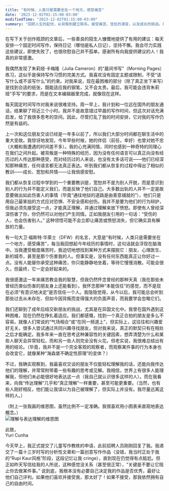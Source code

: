 ```yaml
---
title: "有时候，人类只是需要坐在一个地方，感受痛苦"
date: '2023-12-02T01:15:00-03:00'
modifiedTime: "2023-12-02T01:15:00-03:00"
summary: "回顾人生的起伏，从背叛到建立联系。接受痛苦，信任的演变，以及成长的挑战。坦率地探讨个人成长、写作，并以坚韧的精神踏入教练领域。"
---
```


在写下关于创作瓶颈的文章后，一些善良的陌生人慷慨地提供了有用的建议：每天安排一个固定时间写作，保持日记（哪怕是私人日记），坚持不懈。我会尽力实践这些建议，即使失败了，也很欣慰自己并不孤单。感谢所有向我提供建议的人！我真的非常感激。

我偶然发现了朱莉娅·卡梅隆（Julia Cameron）的“晨间书写”（Morning Pages）练习，这似乎是保持写作习惯的完美方式。我喜欢没有固定主题或限制，不受“该写什么或不该写什么”的约束。对我来说，现在最困难的部分（除了真正坐下来写）是找到合适的纸张，既能适应我的钢笔，又不会太贵。最后，我可能会违背朱莉娅“手写”的要求，而是在文本编辑器里完成，就像现在这样。

每天固定时间写作对我来说很难坚持。周一早上，我计划和一位远在国外的朋友通话，结果聊了将近三个小时。我并不是故意错过早晨的写作时间，但这次对话充满启发，给了我很多思考的空间。因此，尽管打乱了我的时间安排，它对我的写作仍然是有益的。

上一次和这位朋友交谈已经是一年多以前了，所以我们大部分时间都在聊生活中的重大变故。我惊讶地发现，今年早些时候，她的伴侣（前任，幸好）也曾对她不忠（大概和我遭遇的时间差不多）。我的心充满同情，同时也感到一种奇特的同理心在我们之间升起。被背叛是一种特殊的经历，因为没有任何语言可以真正向没有经历过的人传达那种感受，而对经历过的人来说，也没有太多话可说——他们已经深知那种痛苦，任何语言都无法真正表达。听到我们都从恢复的过程中得出了相似的教训——成长、宽恕和共情——让我倍感安慰。

我们都从恢复过程中学到的一个重要教训是，宽恕并不是为别人开脱，而是意识到别人的行为并不能定义我们，而是反映了他们自己。大多数出轨的人并不一定是故意要做出如此伤害人的事情（毕竟“通往地狱的道路是由善意铺就的”），他们只是用自己最笨拙的方式应对恐惧、不安全感和创伤。我并不是要为他们的行为辩护，但我必须先接受这一点，才能真正理解，并通过理解来放下愤怒。即使有人曾经深深伤害了你，你仍然可以对他们产生同情。正如我朋友引用的一句话：“受伤的人，也会伤害别人。” 这种领悟可能不会立即让痛苦或愤怒消失，但它确实具有解放的力量。

有一句大卫·福斯特·华莱士（DFW）的名言，大意是“有时候，人类只是需要坐在一个地方，感受痛苦”，每当我回想起今年经历的事情时，这句话就会浮现在脑海中。当我遭受极度痛苦时，我迫切地想找到某种方式来摆脱它：朋友、心理医生、新的城市，甚至是那个伤害我的人。但事实是，没有任何东西能真正让你好过一点。没有人能替你承受这种痛苦，你只能静静地坐着，等待它慢慢消散。可能会很久，但最终，它一定会好起来的。

我很感激这一年来痛苦教会我的智慧，但我仍然怀念曾经的那种天真（我在那些未曾经历类似伤害的朋友身上还能看到）。我怀念那种“本能信任”的感觉，而不是现在必须“有意识地决定”是否信任一个人。我隐隐觉得，从今以后，我可能总会听到那些过去从未存在、但如今因背叛而变得强大的负面声音，而我要学会忽略它们。

我们还聊到了成年后结交新朋友的挑战，尤其是在异国文化中。我曾在国外遇到这种困难，现在仍然在挣扎着适应。我们都感慨，找到一个真正合拍的朋友是多么不容易。就像人们常说的“气场相合”或“在同一频道上”，但实际上，这往往和兴趣爱好无关。很多人尝试通过共同兴趣寻找朋友，但对我来说，真正的默契只有在相处之后才能确定。我多年来一直在思考这种兼容性的关键因素，想弄清楚为什么和某些人聊天会异常轻松，而和另一些人则完全没有火花。但老实说，我很难总结出有用的结论。（毕竟，我并不是一个完全客观的观察者，而观察某件事的行为本身也会改变它，就像某种“海森堡不确定性原理”的变体？）

不过，我确实观察到，我最喜欢交谈的朋友不仅能轻松理解我的话，还能向我传达他们的理解，并常常附带着一些有趣的思考或见解。我相信，世界上有很多人能理解我，但他们未必能很好地表达这一点（我自己就认识很多这样的人）。而在我看来，向我“传达理解”几乎和“真正理解”一样重要，甚至可能更重要。（当然，也有些人刚好相反，他们能让我误以为自己被理解了，但实际上并没有。我尽量远离这样的人。）

（附上一张我画的维恩图，虽然比例不一定准确。我很喜欢用小图表来直观地表达概念。）
<br />
<img src="/static/images/blog/sometimes-humans-just-need-to-sit-in-one-place-and-like-hurt/graphic.jpeg" alt="理解与表达理解的维恩图" />

此致，  
Yuri Cunha  

今天早上，我正式提交了儿童写作教练的申请，此前招聘人员刚刚回复了我。我递交了一篇十三岁时写的分析性文章和一篇创意写作作品（没错，我当时正处于我的“Rupi Kaur风格”阶段，这段记忆让我 cringe），直到现在仍觉得有点尴尬。但正如昨天写信给我的人所说，这种感觉没关系（甚至很正常），“关键是不要让它阻止你去做某件事。” 说到底，我根本没有必要自己决定我的作品是否优秀，最好让他们自己评判。如果他们喜欢并接受我，那太好了！如果不接受，那我依然拥有自己的自由时间。
